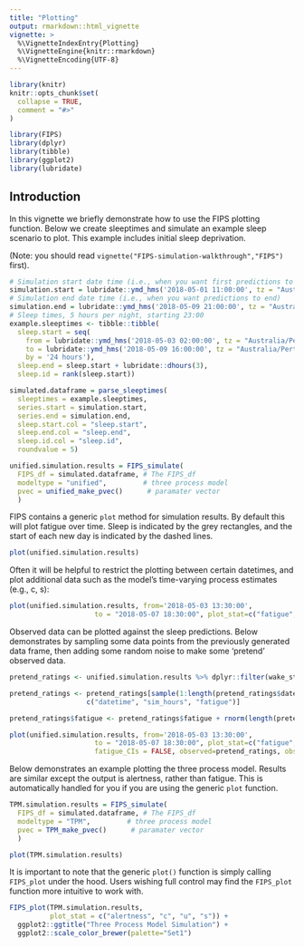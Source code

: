```yaml
---
title: "Plotting"
output: rmarkdown::html_vignette
vignette: >
  %\VignetteIndexEntry{Plotting}
  %\VignetteEngine{knitr::rmarkdown}
  %\VignetteEncoding{UTF-8}
---
```


```r
library(knitr)
knitr::opts_chunk$set(
  collapse = TRUE,
  comment = "#>"
)
```

```r
library(FIPS)
library(dplyr)
library(tibble)
library(ggplot2)
library(lubridate)
```

## Introduction

In this vignette we briefly demonstrate how to use the FIPS
plotting function. Below we create sleeptimes and simulate an example 
sleep scenario to plot. This example includes initial sleep deprivation.

(Note: you should read `vignette("FIPS-simulation-walkthrough","FIPS")` first).

```r
# Simulation start date time (i.e., when you want first predictions to begin)
simulation.start = lubridate::ymd_hms('2018-05-01 11:00:00', tz = "Australia/Perth")
# Simulation end date time (i.e., when you want predictions to end)
simulation.end = lubridate::ymd_hms('2018-05-09 21:00:00', tz = "Australia/Perth")
# Sleep times, 5 hours per night, starting 23:00
example.sleeptimes <- tibble::tibble(
  sleep.start = seq(
    from = lubridate::ymd_hms('2018-05-03 02:00:00', tz = "Australia/Perth"), 
    to = lubridate::ymd_hms('2018-05-09 16:00:00', tz = "Australia/Perth"),
    by = '24 hours'),
  sleep.end = sleep.start + lubridate::dhours(3),
  sleep.id = rank(sleep.start))

simulated.dataframe = parse_sleeptimes(
  sleeptimes = example.sleeptimes,
  series.start = simulation.start,
  series.end = simulation.end,
  sleep.start.col = "sleep.start",
  sleep.end.col = "sleep.end",
  sleep.id.col = "sleep.id",
  roundvalue = 5)

unified.simulation.results = FIPS_simulate(
  FIPS_df = simulated.dataframe, # The FIPS_df
  modeltype = "unified",         # three process model
  pvec = unified_make_pvec()      # paramater vector
  )

```

FIPS contains a generic `plot` method for simulation results. By default this will
plot fatigue over time. Sleep is indicated by the grey rectangles, and the start
of each new day is indicated by the dashed lines.

```r
plot(unified.simulation.results)
```

Often it will be helpful to restrict the plotting between certain datetimes,
and plot additional data such as the model's time-varying process estimates (e.g., c, s):

```r
plot(unified.simulation.results, from='2018-05-03 13:30:00',
                     to = "2018-05-07 18:30:00", plot_stat=c("fatigue", "s", "c", "l"))
```

Observed data can be plotted against the sleep predictions. Below demonstrates
by sampling some data points from the previously generated data frame,
then adding some random noise to make some 'pretend' observed data.


```r

pretend_ratings <- unified.simulation.results %>% dplyr::filter(wake_status) 

pretend_ratings <- pretend_ratings[sample(1:length(pretend_ratings$datetime), 100),
                   c("datetime", "sim_hours", "fatigue")]

pretend_ratings$fatigue <- pretend_ratings$fatigue + rnorm(length(pretend_ratings$fatigue),0,0.7)

plot(unified.simulation.results, from='2018-05-03 13:30:00',
                     to = "2018-05-07 18:30:00", plot_stat=c("fatigue", "s", "c", "l"),
                     fatigue_CIs = FALSE, observed=pretend_ratings, observed_y="fatigue")

```


Below demonstrates an example plotting the three process model. Results are
similar except the output is alertness, rather than fatigue. This is
automatically handled for you if you are using the generic `plot` function.

```r
TPM.simulation.results = FIPS_simulate(
  FIPS_df = simulated.dataframe, # The FIPS_df
  modeltype = "TPM",         # three process model
  pvec = TPM_make_pvec()      # paramater vector
  )

plot(TPM.simulation.results)
```

It is important to note that the generic `plot()` function is simply calling `FIPS_plot`
under the hood. Users wishing full control may find the `FIPS_plot` function more intuitive to work with.

```r
FIPS_plot(TPM.simulation.results, 
          plot_stat = c("alertness", "c", "u", "s")) +
  ggplot2::ggtitle("Three Process Model Simulation") +
  ggplot2::scale_color_brewer(palette="Set1")

```


